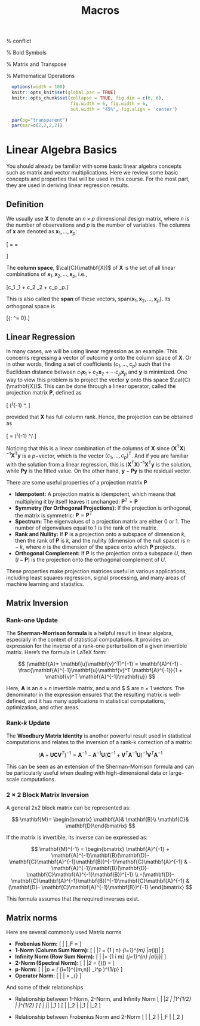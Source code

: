 % Macros
\def\cA{{\cal A}}
\def\cB{{\cal B}}
\def\cC{{\cal C}}
\def\cD{{\cal D}}
\def\cE{{\cal E}}
\def\cF{{\cal F}}
\def\cG{{\cal G}}
\def\cH{{\cal H}}
\def\cI{{\cal I}}
\def\cJ{{\cal J}}
\def\cK{{\cal K}}
\def\cL{{\cal L}}
\def\cM{{\cal M}}
\def\cN{{\cal N}}
\def\cO{{\cal O}}
\def\cP{{\cal P}}
\def\cQ{{\cal Q}}
\def\cR{{\cal R}}
\def\cS{{\cal S}}
\def\cT{{\cal T}}
\def\cU{{\cal U}}
\def\cV{{\cal V}}
\def\cW{{\cal W}}
\def\cX{{\cal X}}
\def\cY{{\cal Y}}
\def\cZ{{\cal Z}}

\def\bA{\mathbf{A}}
\def\bB{\mathbf{B}}
\def\bC{\mathbf{C}}
\def\bD{\mathbf{D}}
\def\bE{\mathbf{E}}
\def\bF{\mathbf{F}}
\def\bG{\mathbf{G}}
\def\bH{\mathbf{H}}
\def\bI{\mathbf{I}}
\def\bJ{\mathbf{J}}
\def\bK{\mathbf{K}}
\def\bL{\mathbf{L}}
\def\bM{\mathbf{M}}
\def\bN{\mathbf{N}}
\def\bO{\mathbf{O}}
\def\bP{\mathbf{P}}
\def\bQ{\mathbf{Q}}
\def\bR{\mathbf{R}}
\def\bS{\mathbf{S}}
\def\bT{\mathbf{T}}
\def\bU{\mathbf{U}}
\def\bV{\mathbf{V}}
\def\bW{\mathbf{W}}
\def\bX{\mathbf{X}}
\def\bY{\mathbf{Y}}
\def\bZ{\mathbf{Z}}

\def\ba{\mathbf{a}}
\def\bb{\mathbf{b}}
\def\bc{\mathbf{c}}
\def\bd{\mathbf{d}}
\def\be{\mathbf{e}}
% conflict \def\bf{\mathbf{f}} 
\def\bg{\mathbf{g}}
\def\bh{\mathbf{h}}
\def\bi{\mathbf{i}}
\def\bj{\mathbf{j}}
\def\bk{\mathbf{k}}
\def\bl{\mathbf{l}}
\def\bm{\mathbf{m}}
\def\bn{\mathbf{n}}
\def\bo{\mathbf{o}}
\def\bp{\mathbf{p}}
\def\bq{\mathbf{q}}
\def\br{\mathbf{r}}
\def\bs{\mathbf{s}}
\def\bt{\mathbf{t}}
\def\bu{\mathbf{u}}
\def\bv{\mathbf{v}}
\def\bw{\mathbf{w}}
\def\bx{\mathbf{x}}
\def\by{\mathbf{y}}
\def\bz{\mathbf{z}}

% Bold Symbols
\def\bzero{\mathbf{0}}
\def\balpha{\boldsymbol{\alpha}}
\def\bbeta{\boldsymbol{\beta}}
\def\btheta{\boldsymbol{\theta}}
\def\bxi{\boldsymbol{\xi}}
\def\bmu{\boldsymbol{\mu}}
\def\bepsilon{\boldsymbol{\epsilon}}

% Matrix and Transpose
\def\T{\text{T}}

% Mathematical Operations
\def\Trace{\text{Trace}}
\def\Cov{\text{Cov}}
\def\Var{\text{Var}}
\def\E{\text{E}}
\def\pr{\text{pr}}
\def\Prob{\text{P}}
\def\argmin{\arg\min}
\def\argmax{\arg\max}

```r
  options(width = 100)
  knitr::opts_knit$set(global.par = TRUE)
  knitr::opts_chunk$set(collapse = TRUE, fig.dim = c(6, 6), 
                        fig.width = 6, fig.width = 6,
                        out.width = "45%", fig.align = 'center')
```
```r
  par(bg="transparent")
  par(mar=c(2,2,2,2))
```

# Linear Algebra Basics

You should already be familiar with some basic linear algebra concepts such as matrix and vector multiplications. Here we review some basic concepts and properties that will be used in this course. For the most part, they are used in deriving linear regression results. 


## Definition

We usually use $\bX$ to denote an $n \times p$ dimensional design matrix, where $n$ is the number of observations and $p$ is the number of variables. The columns of $\bx$ are denoted as $\bx_1, \ldots, \bx_p$:

\[
\bX = \begin{pmatrix}
x_{11} & x_{12} & \cdots & x_{1p}\\
x_{21} & x_{22} & \cdots & x_{2p}\\
\vdots & \vdots & \ddots & \vdots\\
x_{m1} & x_{n2} & \cdots & x_{np}\\
\end{pmatrix} = 
\begin{pmatrix}
\bx_1 & \bx_2 & \cdots & \bx_p\\
\end{pmatrix}
\]

The __column space__, $\cal{C}(\bX)$ of $\bX$ is the set of all linear combinations of $\bx_1, \bx_2, \ldots, \bx_p$, i.e., 

\[c_1 \bx_1 + c_2 \bx_2 + \cdots c_p \bx_p.\]

This is also called the __span__ of these vectors, $\text{span}(\bx_1, \bx_2, \ldots, \bx_p)$. Its orthogonal space is 

\[\{\bv: \bX^\T \bv = 0\}.\]

## Linear Regression

In many cases, we will be using linear regression as an example. This concerns regressing a vector of outcome $\by$ onto the column space of $\bX$. Or in other words, finding a set of coefficients $(c_1, \ldots, c_p)$ such that the Euclidean distance between $c_1 \bx_1 + c_2 \bx_2 + \cdots c_p \bx_p$ and $\by$ is minimized. One way to view this problem is to project the vector $\by$ onto this space $\cal{C}(\bX)$. This can be done through a linear operator, called the projection matrix $\bP$, defined as 

\[ \bX (\bX^\T \bX)^{-1} \bX^\T, \]

provided that $\bX$ has full column rank. Hence, the projection can be obtained as 

\[ \bP \by = \bX (\bX^\T \bX)^{-1} \bX^\T \by/ \]

Noticing that this is a linear combination of the columns of $\bX$ since $(\bX^\T \bX)^{-1} \bX^\T \by$ is a $p-$vector, which is the vector $(c_1, \ldots, c_p)^\T$. And if you are familiar with the solution from a linear regression, this is $(\bX^\T \bX)^{-1} \bX^\T \by$ is the solution, while $\bP \by$ is the fitted value. On the other hand, $\by - \bP \by$ is the residual vector. 

There are some useful properties of a projection matrix $\bP$ 

  * **Idempotent:** A projection matrix is idempotent, which means that multiplying it by itself leaves it unchanged:
   $\bP^2 = \bP$
  * **Symmetry (for Orthogonal Projections):** If the projection is orthogonal, the matrix is symmetric:
   $\bP = \bP^T$
  * **Spectrum:** The eigenvalues of a projection matrix are either 0 or 1. The number of eigenvalues equal to 1 is the rank of the matrix.
  * **Rank and Nullity:** If $\bP$ is a projection onto a subspace of dimension $k$, then the rank of $\bP$ is $k$, and the nullity (dimension of the null space) is $n - k$, where $n$ is the dimension of the space onto which $\bP$ projects.
  * **Orthogonal Complement:** If $\bP$ is the projection onto a subspace $U$, then $(I - \bP)$ is the projection onto the orthogonal complement of $U$.

These properties make projection matrices useful in various applications, including least squares regression, signal processing, and many areas of machine learning and statistics.

## Matrix Inversion

### Rank-one Update

The __Sherman-Morrison formula__ is a helpful result in linear algebra, especially in the context of statistical computations. It provides an expression for the inverse of a rank-one perturbation of a given invertible matrix. Here's the formula in LaTeX form:

$$
(\bA + \bu\bv^T)^{-1} = \bA^{-1} - \frac{\bA^{-1}\bu\bv^T \bA^{-1}}{1 + \bv^T \bA^{-1}\bu}
$$

Here, $\bA$ is an $n \times n$ invertible matrix, and $\mathbf{u}$ and $ \mathbf{v} $ are $n \times 1$ vectors. The denominator in the expression ensures that the resulting matrix is well-defined, and it has many applications in statistical computations, optimization, and other areas.

### Rank-$k$ Update

The __Woodbury Matrix Identity__ is another powerful result used in statistical computations and relates to the inversion of a rank-k correction of a matrix:

$$
(\bA + \bU\bC\bV^T)^{-1} = \bA^{-1} - \bA^{-1}\bU(\bC^{-1} + \bV^T\bA^{-1}\bU)^{-1}\bV^T\bA^{-1}
$$

This can be seen as an extension of the Sherman-Morrison formula and can be particularly useful when dealing with high-dimensional data or large-scale computations.

### 2 $\times$ 2 Block Matrix Inversion

A general 2x2 block matrix can be represented as:

$$
\bM = \begin{bmatrix} \bA & \bB \\ \bC & \bD \end{bmatrix}
$$

If the matrix is invertible, its inverse can be expressed as:

$$
\bM^{-1} = \begin{bmatrix} \bA^{-1} + \bA^{-1}\bB(\bD - \bC\bA^{-1}\bB)^{-1}\bC\bA^{-1} & -\bA^{-1}\bB(\bD - \bC\bA^{-1}\bB)^{-1} \\ -(\bD - \bC\bA^{-1}\bB)^{-1}\bC\bA^{-1} & (\bD - \bC\bA^{-1}\bB)^{-1} \end{bmatrix}
$$

This formula assumes that the required inverses exist.


## Matrix norms

Here are several commonly used Matrix norms

  * **Frobenius Norm:**
    \[
    \| \bA \|_F = \sqrt{\sum_{i=1}^{m}\sum_{j=1}^{n} |a_{ij}|^2}
    \]
  * **1-Norm (Column Sum Norm):**
    \[
    \| \bA \|_1 = \max_{1 \leq j \leq n} \sum_{i=1}^{m} |a_{ij}|
    \]
  * **Infinity Norm (Row Sum Norm):**
    \[
    \| \bA \|_\infty = \max_{1 \leq i \leq m} \sum_{j=1}^{n} |a_{ij}|
    \]
  * **2-Norm (Spectral Norm):**
    \[
    \| \bA \|_2 = \sigma_{\text{max}}(\bA) = \sqrt{\lambda_{\text{max}}(\bA^T \bA)}
    \]
  * **p-Norm:**
    \[
    \| \bA \|_p = \left( \sum_{i=1}^{\min(m,n)} \sigma_i^p \right)^{1/p}
    \]
  * **Operator Norm:**
    \[
    \| \bA \| = \max_{\bx \neq \mathbf{0}} \frac{\| \bA \bx \|}{\| \bx \|}
    \]

And some of their relationships

  * Relationship between 1-Norm, 2-Norm, and Infinity Norm
    \[
    \| \bA \|_2 \leq \| \bA \|_1^{1/2} \| \bA \|_\infty^{1/2}
    \]
    \[
    \| \bA \|_\infty \leq \| \bA \|_1
    \]
    \[
    \| \bA \|_2 \leq \| \bA \|_1 \leq \sqrt{n} \| \bA \|_2
    \]

  * Relationship between Frobenius Norm and 2-Norm
    \[
    \| \bA \|_2 \leq \| \bA \|_F \leq \sqrt{\min\{m,n\}} \| \bA \|_2
    \]



